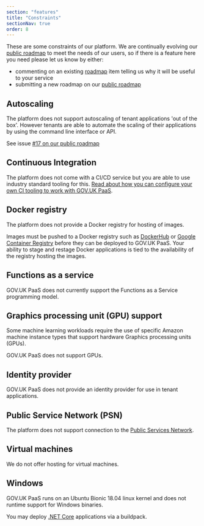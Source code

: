 ```yaml
---
section: "features"
title: "Constraints"
sectionNav: true
order: 8
---
```


These are some constraints of our platform. We are continually evolving our [public roadmap](/roadmap) to meet the needs of our users, so if there is a feature here you need please let us know by either:
- commenting on an existing [roadmap](/roadmap) item telling us why it will be useful to your service
- submitting a new roadmap on our [public roadmap](/roadmap) 

## Autoscaling

The platform does not support autoscaling of tenant applications 'out of the box'. However tenants are able to automate the scaling of their applications by using the command line interface or API.

See issue [#17 on our public roadmap](https://github.com/alphagov/paas-roadmap/projects/1#card-26015204)

## Continuous Integration

The platform does not come with a CI/CD service but you are able to use industry standard tooling for this. [Read about how you can configure your own CI tooling to work with GOV.UK PaaS](https://docs.cloud.service.gov.uk/using_ci.html#configuring-a-continuous-integration-ci-tool).

## Docker registry

The platform does not provide a Docker registry for hosting of images. 

Images must be pushed to a Docker registry such as [DockerHub](https://hub.docker.com/) or [Google Container Registry](https://cloud.google.com/container-registry) before they can be deployed to GOV.UK PaaS. Your ability to stage and restage Docker applications is tied to the availability of the registry hosting the images.

## Functions as a service

GOV.UK PaaS does not currently support the Functions as a Service programming model.

## Graphics processing unit (GPU) support

Some machine learning workloads require the use of specific Amazon machine instance types that support hardware Graphics processing units (GPUs).

GOV.UK PaaS does not support GPUs.

## Identity provider

GOV.UK PaaS does not provide an identity provider for use in tenant applications.

## Public Service Network (PSN)

The platform does not support connection to the [Public Services Network](https://www.gov.uk/government/groups/public-services-network).

## Virtual machines

We do not offer hosting for virtual machines.

## Windows

GOV.UK PaaS runs on an Ubuntu Bionic 18.04 linux kernel and does not runtime support for Windows binaries.

You may deploy [.NET Core](https://docs.cloudfoundry.org/buildpacks/dotnet-core/index.html) applications via a buildpack.
